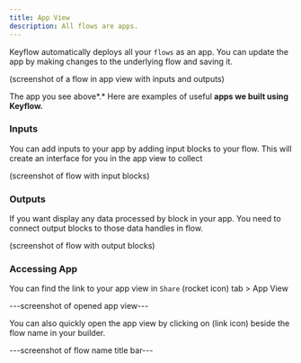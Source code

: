 ```yaml
---
title: App View
description: All flows are apps.
---
```


Keyflow automatically deploys all your `flows` as an app. You can update the app by making changes to the underlying flow and saving it.

(screenshot of a flow in app view with inputs and outputs)

The app you see above*.* Here are examples of useful **apps we built using Keyflow.**

### Inputs

You can add inputs to your app by adding input blocks to your flow. This will create an interface for you in the app view to collect

(screenshot of flow with input blocks)

### Outputs

If you want display any data processed by block in your app. You need to connect output blocks to those data handles in flow.

(screenshot of flow with output blocks)

### Accessing App

You can find the link to your app view in `Share` (rocket icon) tab > App View

---screenshot of opened app view---

You can also quickly open the app view by clicking on (link icon) beside the flow name in your builder.

---screenshot of flow name title bar---
